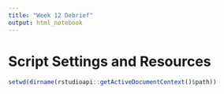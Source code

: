```yaml
---
title: "Week 12 Debrief"
output: html_notebook
---
```


# Script Settings and Resources
```r
setwd(dirname(rstudioapi::getActiveDocumentContext()$path))
```